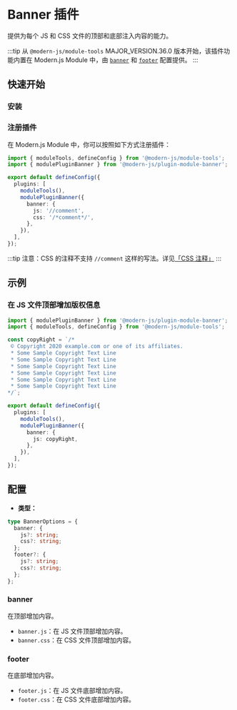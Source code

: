 # Banner 插件

提供为每个 JS 和 CSS 文件的顶部和底部注入内容的能力。

:::tip
从 `@modern-js/module-tools` MAJOR_VERSION.36.0 版本开始，该插件功能内置在 Modern.js Module 中，由 [`banner`](/api/config/build-config#banner) 和 [`footer`](/api/config/build-config#footer)
配置提供。
:::

## 快速开始

### 安装


<PackageManagerTabs command="add @modern-js/plugin-module-banner -D" />

### 注册插件

在 Modern.js Module 中，你可以按照如下方式注册插件：

```ts
import { moduleTools, defineConfig } from '@modern-js/module-tools';
import { modulePluginBanner } from '@modern-js/plugin-module-banner';

export default defineConfig({
  plugins: [
    moduleTools(),
    modulePluginBanner({
      banner: {
        js: '//comment',
        css: '/*comment*/',
      },
    }),
  ],
});
```

:::tip
注意：CSS 的注释不支持 `//comment` 这样的写法。详见[「CSS 注释」](https://developer.mozilla.org/zh-CN/docs/Web/CSS/Comments)
:::

## 示例

### 在 JS 文件顶部增加版权信息

```ts
import { modulePluginBanner } from '@modern-js/plugin-module-banner';
import { moduleTools, defineConfig } from '@modern-js/module-tools';

const copyRight = `/*
 © Copyright 2020 example.com or one of its affiliates.
 * Some Sample Copyright Text Line
 * Some Sample Copyright Text Line
 * Some Sample Copyright Text Line
 * Some Sample Copyright Text Line
 * Some Sample Copyright Text Line
 * Some Sample Copyright Text Line
*/`;

export default defineConfig({
  plugins: [
    moduleTools(),
    modulePluginBanner({
      banner: {
        js: copyRight,
      },
    }),
  ],
});
```

## 配置

- **类型：**

```ts
type BannerOptions = {
  banner: {
    js?: string;
    css?: string;
  };
  footer?: {
    js?: string;
    css?: string;
  };
};
```

### banner

在顶部增加内容。

- `banner.js`：在 JS 文件顶部增加内容。
- `banner.css`：在 CSS 文件顶部增加内容。

### footer

在底部增加内容。

- `footer.js`：在 JS 文件底部增加内容。
- `footer.css`：在 CSS 文件底部增加内容。

